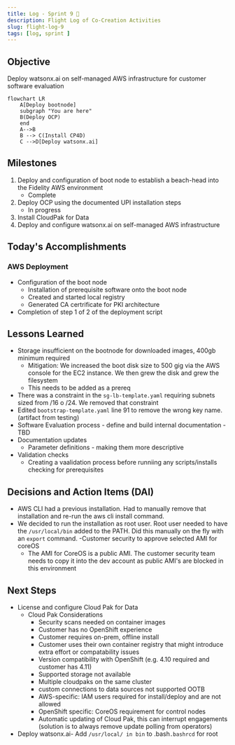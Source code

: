 ```yaml
---
title: Log - Sprint 9 🛫
description: Flight Log of Co-Creation Activities
slug: flight-log-9
tags: [log, sprint ]
---
```


## Objective
Deploy watsonx.ai on self-managed AWS infrastructure for customer software evaluation

```mermaid
flowchart LR
    A[Deploy bootnode]
    subgraph "You are here"
    B(Deploy OCP)
    end
    A-->B
    B --> C(Install CP4D)
    C -->D[Deploy watsonx.ai]
```

## Milestones
1. Deploy and configuration of boot node to establish a beach-head into the Fidelity AWS environment
    - Complete
2. Deploy OCP using the documented UPI installation steps
    - In progress
3. Install CloudPak for Data
4. Deploy and configure watsonx.ai on self-managed AWS infrastructure

## Today's Accomplishments
### AWS Deployment
- Configuration of the boot node
    - Installation of prerequisite software onto the boot node
    - Created and started local registry
    - Generated CA certrificate for PKI architecture
- Completion of step 1 of 2 of the deployment script

## Lessons Learned
- Storage insufficient on the bootnode for downloaded images, 400gb minimum required
    - Mitigation: We increased the boot disk size to 500 gig via the AWS console for the EC2 instance. We then grew the disk and grew the filesystem
    - This needs to be added as a prereq
- There was a constraint in the `sg-lb-template.yaml` requiring subnets sized from /16  o /24. We removed that constraint
- Edited `bootstrap-template.yaml` line 91 to remove the wrong key name. (artifact from testing)
- Software Evaluation process - define and build internal documentation - TBD
- Documentation updates
    - Parameter definitions - making them more descriptive
- Validation checks
    - Creating a vaalidation process before runniing any scripts/installs checking for prerequisites

## Decisions and Action Items (DAI)
- AWS CLI had a previous installation. Had to manually remove that installation and re-run the aws cli install command.
- We decided to run the installation as root user. Root user needed to have the `/usr/local/bin` added to the PATH. Did this manually on the fly with an `export` command.
-Customer security to approve selected AMI for coreOS
  - The AMI for CoreOS is a public AMI. The customer security team needs to copy it into the dev account as public AMI's are blocked in this environment
 
## Next Steps
- License and configure Cloud Pak for Data
    - Cloud Pak Considerations
        - Security scans needed on container images 
        - Customer has no OpenShift experience 
        - Customer requires on-prem, offline install
        - Customer uses their own container registry that might introduce extra effort or compatability issues 
        - Version compatibility with OpenShift (e.g. 4.10 required and customer has 4.11) 
        - Supported storage not available 
        - Multiple cloudpaks on the same cluster 
        - custom connections to data sources not supported OOTB 
        - AWS-specific: IAM users required for install/deploy and are not allowed 
        - OpenShift specific: CoreOS requirement for control nodes 
        - Automatic updating of Cloud Pak, this can interrupt engagements (solution is to always remove update polling from operators)
- Deploy watsonx.ai- Add `/usr/local/ in bin` to .bash`.bashrcd` for root